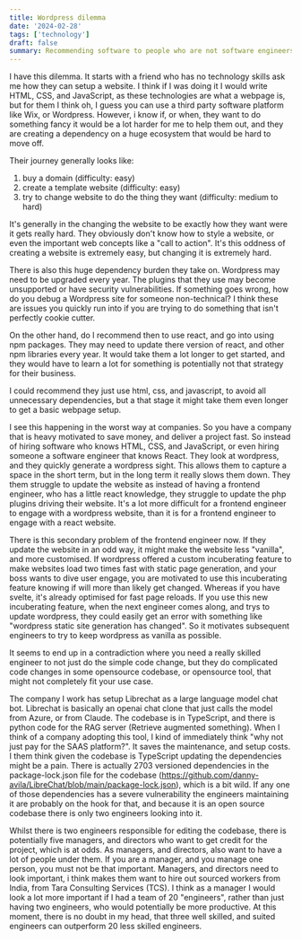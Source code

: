 ```yaml
---
title: Wordpress dilemma
date: '2024-02-28'
tags: ['technology']
draft: false
summary: Recommending software to people who are not software engineers
---
```


I have this dilemma. It starts with a friend who has no technology skills ask me how they can setup a website. I think if I was doing it I would write HTML, CSS, and JavaScript, as these technologies are what a webpage is, but for them I think oh, I guess you can use a third party software platform like Wix, or Wordpress. However, i know if, or when, they want to do something fancy it would be a lot harder for me to help them out, and they are creating a dependency on a huge ecosystem that would be hard to move off.

Their journey generally looks like:
1. buy a domain (difficulty: easy)
2. create a template website (difficulty: easy)
3. try to change website to do the thing they want (difficulty: medium to hard)

It's generally in the changing the website to be exactly how they want were it gets really hard. They obviously don't know how to style a website, or even the important web concepts like a "call to action". It's this oddness of creating a website is extremely easy, but changing it is extremely hard.

There is also this huge dependency burden they take on. Wordpress may need to be upgraded every year. The plugins that they use may become unsupported or have security vulnerabilities. If something goes wrong, how do you debug a Wordpress site for someone non-technical? I think these are issues you quickly run into if you are trying to do something that isn't perfectly cookie cutter.

On the other hand, do I recommend then to use react, and go into using npm packages. They may need to update there version of react, and other npm libraries every year. It would take them a lot longer to get started, and they would have to learn a lot for something is potentially not that strategy for their business.

I could recommend they just use html, css, and javascript, to avoid all unnecessary dependencies, but a that stage it might take them even longer to get a basic webpage setup.

I see this happening in the worst way at companies. So you have a company that is heavy motivated to save money, and deliver a project fast. So instead of hiring software who knows HTML, CSS, and JavaScript, or even hiring someone a software engineer that knows React. They look at wordpress, and they quickly generate a wordpress sight. This allows them to capture a space in the short term, but in the long term it really slows them down. They them struggle to update the website as instead of having a frontend engineer, who has a little react knowledge, they struggle to update the php plugins driving their website. It's a lot more difficult for a frontend engineer to engage with a wordpress website, than it is for a frontend engineer to engage with a react website.

There is this secondary problem of the frontend engineer now. If they update the website in an odd way, it might make the website less "vanilla", and more customised. If wordpress offered a custom incuberating feature to make websites load two times fast with static page generation, and your boss wants to dive user engage, you are motivated to use this incuberating feature knowing if will more than likely get changed. Whereas if you have svelte, it's already optimised for fast page reloads. If you use this new incuberating feature, when the next engineer comes along, and trys to update wordpress, they could easily get an error with something like "wordpress static site generation has changed". So it motivates subsequent engineers to try to keep wordpress as vanilla as possible.

It seems to end up in a contradiction where you need a really skilled engineer to not just do the simple code change, but they do complicated code changes in some opensource codebase, or opensource tool, that might not completely fit your use case.

The company I work has setup Librechat as a large language model chat bot. Librechat is basically an openai chat clone that just calls the model from Azure, or from Claude. The codebase is in TypeScript, and there is python code for the RAG server (Retrieve augmented something). When I think of a company adopting this tool, I kind of immediately think "why not just pay for the SAAS platform?". It saves the maintenance, and setup costs. I them think given the codebase is TypeScript updating the dependencies might be a pain. There is actually 2703 versioned dependencies in the package-lock.json file for the codebase (https://github.com/danny-avila/LibreChat/blob/main/package-lock.json), which is a bit wild. If any one of those dependencies has a severe vulnerability the engineers maintaining it are probably on the hook for that, and because it is an open source codebase there is only two engineers looking into it.

Whilst there is two engineers responsible for editing the codebase, there is potentially five managers, and directors who want to get credit for the project, which is at odds. As managers, and directors, also want to have a lot of people under them. If you are a manager, and you manage one person, you must not be that important. Managers, and directors need to look important, i think makes them want to hire out sourced workers from India, from Tara Consulting Services (TCS). I think as a manager I would look a lot more important if I had a team of 20 "engineers", rather than just having two engineers, who would potentially be more productive. At this moment, there is no doubt in my head, that three well skilled, and suited engineers can outperform 20 less skilled engineers.
